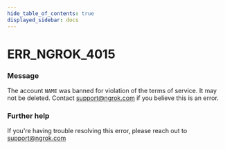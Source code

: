 ```yaml
---
hide_table_of_contents: true
displayed_sidebar: docs
---
```



# ERR_NGROK_4015

### Message

The account `NAME` was banned for violation of the terms of service. It may not be deleted. Contact support@ngrok.com if you believe this is an error.

<ErrorDetails error="err_ngrok_4015" />

### Further help

If you're having trouble resolving this error, please reach out to [support@ngrok.com](mailto:support@ngrok.com?subject=Help%20with%20ERR_NGROK_4015)

